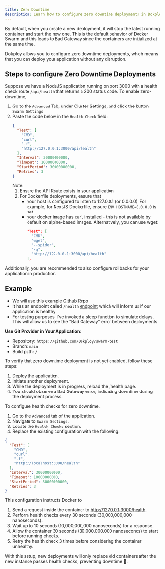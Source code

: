 ```yaml
---
title: Zero Downtime
description: Learn how to configure zero downtime deployments in Dokploy.
---
```



By default, when you create a new deployment, it will stop the latest running container and start the new one. This is the default behavior of Docker Swarm and this leads to Bad Gateway since
the containers are initialized at the same time.

Dokploy allows you to configure zero downtime deployments, which means that you can deploy your application without any disruption.

## Steps to configure Zero Downtime Deployments

Suppose we have a NodeJS application running on port 3000 with a health check route `/api/health` that returns a 200 status code.
To enable zero-downtime,

1. Go to the `Advanced` Tab, under Cluster Settings, and click the button `Swarm Settings`
2. Paste the code below in the `Health Check` field:
    ```json
    {
      "Test": [
        "CMD",
        "curl",
        "-f",
        "http://127.0.0.1:3000/api/health"
      ],
      "Interval": 30000000000,
      "Timeout": 10000000000,
      "StartPeriod": 30000000000,
      "Retries": 3
    }
    ```
    Note:
    1. Ensure the API Route exists in your application
    2. For Dockerfile deployments, ensure that
        - your host is configured to listen to 127.0.0.1 (or 0.0.0.0). For example, for NextJS Dockerfile, ensure `ENV HOSTNAME=0.0.0.0` is set.
        - your docker image has `curl` installed - this is not available by default on alpine-based images. Alternatively, you can use wget:
            ```json
            "Test": [
              "CMD",
              "wget",
              "--spider",
              "-q",
              "http://127.0.0.1:3000/api/health"
            ],
            ```

Additionally, you are recommended to also configure <Link href="./zero-downtime">rollbacks</Link> for your application in production.

## Example

- We will use this example [Github Repo](https://github.com/Dokploy/swarm-test)
- It has an endpoint called `/health` [endpoint](https://github.com/Dokploy/swarm-test/blob/main/index.js#L20) which will inform us if our application is healthy
- For testing purposes, I've invoked a sleep function to simulate delays. This will allow us to see the "Bad Gateway" error between deployments

**Use Git Provider in Your Application**:
   - Repository: `https://github.com/Dokploy/swarm-test`
   - Branch: `main`
   - Build path: `/`

To verify that zero downtime deployment is not yet enabled, follow these steps:
1. Deploy the application.
2. Initiate another deployment.
3. While the deployment is in progress, reload the /health page.
4. You should observe a Bad Gateway error, indicating downtime during the deployment process.

To configure health checks for zero downtime.
1. Go to the `Advanced` tab of the application.
2. Navigate to `Swarm Settings`.
3. Locate the `Health Checks` section.
4. Replace the existing configuration with the following:

```json
{
  "Test": [
    "CMD",
    "curl",
    "-f",
    "http://localhost:3000/health"
  ],
  "Interval": 30000000000,
  "Timeout": 10000000000,
  "StartPeriod": 30000000000,
  "Retries": 3
}
```

This configuration instructs Docker to:

1. Send a request inside the container to http://127.0.0.1:3000/health.
2. Perform health checks every 30 seconds (30,000,000,000 nanoseconds).
3. Wait up to 10 seconds (10,000,000,000 nanoseconds) for a response.
4. Allow the container 30 seconds (30,000,000,000 nanoseconds) to start before running checks.
5. Retry the health check 3 times before considering the container unhealthy.

With this setup, new deployments will only replace old containers after the new instance passes health checks, preventing downtime 🎊.
